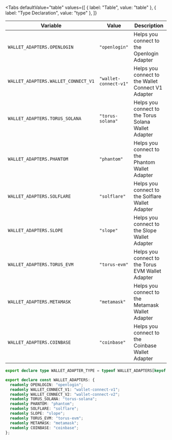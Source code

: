 
<Tabs
  defaultValue="table"
  values={[
    { label: "Table", value: "table" },
    { label: "Type Declaration", value: "type" },
  ]}
>

<TabItem value="table">

| Variable                            | Value                 | Description                                          |
| ----------------------------------- | --------------------- | ---------------------------------------------------- |
| `WALLET_ADAPTERS.OPENLOGIN`         | `"openlogin"`         | Helps you connect to the Openlogin Adapter           |
| `WALLET_ADAPTERS.WALLET_CONNECT_V1` | `"wallet-connect-v1"` | Helps you connect to the Wallet Connect V1 Adapter   |
| `WALLET_ADAPTERS.TORUS_SOLANA`      | `"torus-solana"`      | Helps you connect to the Torus Solana Wallet Adapter |
| `WALLET_ADAPTERS.PHANTOM`           | `"phantom"`           | Helps you connect to the Phantom Wallet Adapter      |
| `WALLET_ADAPTERS.SOLFLARE`          | `"solflare"`          | Helps you connect to the Solflare Wallet Adapter     |
| `WALLET_ADAPTERS.SLOPE`             | `"slope"`             | Helps you connect to the Slope Wallet Adapter        |
| `WALLET_ADAPTERS.TORUS_EVM`         | `"torus-evm"`         | Helps you connect to the Torus EVM Wallet Adapter    |
| `WALLET_ADAPTERS.METAMASK`          | `"metamask"`          | Helps you connect to the Metamask Wallet Adapter     |
| `WALLET_ADAPTERS.COINBASE`          | `"coinbase"`          | Helps you connect to the Coinbase Wallet Adapter     |

</TabItem>

<TabItem value="type">

```ts
export declare type WALLET_ADAPTER_TYPE = typeof WALLET_ADAPTERS[keyof typeof WALLET_ADAPTERS];

export declare const WALLET_ADAPTERS: {
  readonly OPENLOGIN: "openlogin";
  readonly WALLET_CONNECT_V1: "wallet-connect-v1";
  readonly WALLET_CONNECT_V2: "wallet-connect-v2";
  readonly TORUS_SOLANA: "torus-solana";
  readonly PHANTOM: "phantom";
  readonly SOLFLARE: "solflare";
  readonly SLOPE: "slope";
  readonly TORUS_EVM: "torus-evm";
  readonly METAMASK: "metamask";
  readonly COINBASE: "coinbase";
};
```

</TabItem>

</Tabs>
